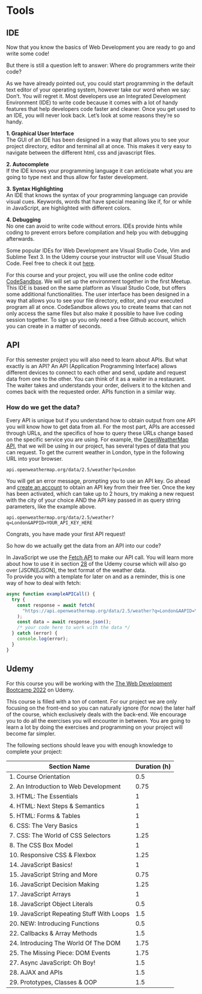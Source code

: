 # Tools

## IDE

Now that you know the basics of Web Development you are ready to go and write some code!

But there is still a question left to answer: Where do programmers write their code?

As we have already pointed out, you could start programming in the default text editor of your operating system, however take our word when we say: Don't. You will regret it. Most developers use an Integrated Development Environment (IDE) to write code because it comes with a lot of handy features that help developers code faster and cleaner. Once you get used to an IDE, you will never look back. Let's look at some reasons they're so handy.  

**1. Graphical User Interface**  
The GUI of an IDE has been designed in a way that allows you to see your project directory, editor and terminal all at once. This makes it very easy to navigate between the different html, css and javascript files.

**2. Autocomplete**  
If the IDE knows your programming language it can anticipate what you are going to type next and thus allow for faster development.

**3. Syntax Highlighting**  
An IDE that knows the syntax of your programming language can provide visual cues. Keywords, words that have special meaning like if, for or while in JavaScript, are highlighted with different colors. 

**4. Debugging**  
No one can avoid to write code without errors. IDEs provide hints while coding to prevent errors before compilation and help you with debugging afterwards.

Some popular IDEs for Web Development are Visual Studio Code, Vim and Sublime Text 3. In the Udemy course your instructor will use Visual Studio Code. Feel free to check it out [here](https://code.visualstudio.com/).

For this course and your project, you will use the online code editor [CodeSandbox](https://codesandbox.io/). We will set up the environment together in the first Meetup. This IDE is based on the same platform as Visual Studio Code, but offers some additional functionalities. The user interface has been designed in a way that allows you to see your file directory, editor, and your executed program all at once. CodeSandbox allows you to create teams that can not only access the same files but also make it possible to have live coding session together. To sign up you only need a free Github account, which you can create in a matter of seconds.

## API

For this semester project you will also need to learn about APIs. But what exactly is an API? An API (Application Programming Interface) allows different devices to connect to each other and send, update and request data from one to the other. You can think of it as a waiter in a restaurant. The waiter takes and understands your order, delivers it to the kitchen and comes back with the requested order. APIs function in a similar way.  

### How do we get the data? {-}
Every API is unique but if you understand how to obtain output from one API you will know how to get data from all.
For the most part, APIs are accessed through URLs, and the specifics of how to query these URLs change based on the specific service you are using. For example, the [OpenWeatherMap API](https://openweathermap.org/api), that we will be using in our project, has several types of data that you can request. To get the current weather in London, type in the following URL into your browser.
```
api.openweathermap.org/data/2.5/weather?q=London
```
You will get an error message, prompting you to use an API key. Go ahead and [create an account](https://home.openweathermap.org/users/sign_up) to obtain an API key from their free tier. Once the key has been activated, which can take up to 2 hours, try making a new request with the city of your choice AND the API key passed in as query string parameters, like the example above. 
```
api.openweathermap.org/data/2.5/weather?q=London&APPID=YOUR_API_KEY_HERE
```
Congrats, you have made your first API request!  
  
So how do we actually get the data from an API into our code?  

In JavaScript we use the [Fetch API](https://developer.mozilla.org/de/docs/Web/API/Fetch_API) to make our API call.  You will learn more about how to use it in section [28](https://www.udemy.com/course/the-web-developer-bootcamp/learn/lecture/22051352#overview) of the Udemy course which will also go over [JSON][JSON], the text format of the weather data.  
To provide you with a template for later on and as a reminder, this is one way of how to deal with fetch:
```{javascript}
async function exampleAPICall() {
  try {
    const response = await fetch(
      "https://api.openweathermap.org/data/2.5/weather?q=London&AAPID=YOUR_API_KEY_HERE"
    );
    const data = await response.json();
    /* your code here to work with the data */
  } catch (error) {
    console.log(error);
  }
}
```

## Udemy

For this course you will be working with the [The Web Development Bootcamp 2022](https://www.udemy.com/course/the-web-developer-bootcamp/) on Udemy.
  
This course is filled with a ton of content. For our project we are only focusing on the front-end so you can naturally ignore (for now) the later half of the course, which exclusively deals with the back-end. We encourage you to do all the exercises you will encounter in between. You are going to learn a lot by doing the exercises and programming on your project will become far simpler.

The following sections should leave you with enough knowledge to complete your project:

| Section Name                              | Duration (h) |
|-------------------------------------------|--------------|
|1. Course Orientation                      | 0.5 |
| 2. An Introduction to Web Development     | 0.75 |
| 3. HTML: The Essentials                   | 1 |
| 4. HTML: Next Steps & Semantics           | 1 |
| 5. HTML: Forms & Tables                   | 1 |
| 6. CSS: The Very Basics                   | 1 |
| 7. CSS: The World of CSS Selectors        | 1.25 |
| 8. The CSS Box Model                      | 1 |
| 10. Responsive CSS & Flexbox              | 1.25 |
| 14. JavaScript Basics!                    | 1 |
| 15. JavaScript String and More            | 0.75 |
| 16. JavaScript Decision Making            | 1.25 |
| 17. JavaScript Arrays                     | 1 |
| 18. JavaScript Object Literals            | 0.5 |
| 19. JavaScript Repeating Stuff With Loops | 1.5 |
| 20. NEW: Introducing Functions            | 0.5 |
| 22. Callbacks & Array Methods             | 1.5 |
| 24. Introducing The World Of The DOM      | 1.75 |
| 25. The Missing Piece: DOM Events         | 1.75 |
| 27. Async JavaScript: Oh Boy!             | 1.5 |
| 28. AJAX and APIs                         | 1.5 |
| 29. Prototypes, Classes & OOP             | 1.5 |
  